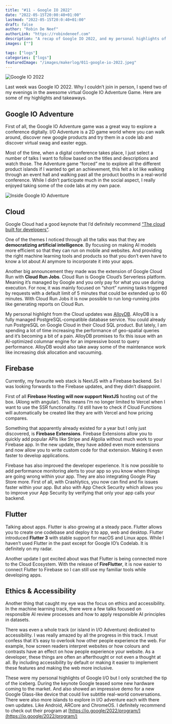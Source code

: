 ```yaml
---
title: "#11 - Google IO 2022"
date: "2022-05-15T20:00:40+01:00"
lastmod: "2022-05-15T20:0:40+01:00"
draft: false
author: "Robin De Neef"
authorLink: "https://robindeneef.com"
description: "A recap of Google IO 2022, and my personal highlights of the conference"
images: [""]

tags: ["logs"]
categories: ["logs"]
featuredImage: "/images/makerlog/011-google-io-2022.jpeg"
---
```

![Google IO 2022](/images/makerlog/011-google-io-2022.jpeg)

Last week was Google IO 2022. Why I couldn’t join in person, I spend two of my evenings in the awesome virtual Google IO Adventure Game. Here are some of my highlights and takeaways.

## Google IO Adventure

First of all, the Google IO Adventure game was a great way to explore a conference digitally. I/O Adventure is a 2D game world where you can walk around, discover new google products and try them in a code lab and discover virtual swag and easter eggs. 

Most of the time, when a digital conference takes place, I just select a number of talks I want to follow based on the titles and descriptions and watch those. The Adventure game “forced” me to explore all the different product islands if I wanted to get an achievement, this felt a lot like walking through an event hall and walking past all the product booths in a real-world conference. While I didn’t participate much in the social aspect, I really enjoyed taking some of the code labs at my own pace. 

![Inside Google IO Adventure](/images/makerlog/011-io-adventure.jpg)

## Cloud

Google Cloud had a good keynote that I’d definitely recommend [“The cloud built for developers”](https://www.youtube.com/watch?v=K4Benk0SPE8). 

One of the themes I noticed through all the talks was that they are **democratizing artificial intelligence**. By focusing on making AI models more efficient so that they can run on mobile and websites. And providing the right machine learning tools and products so that you don’t even have to know a lot about AI anymore to incorporate it into your apps. 

Another big announcement they made was the extension of Google Cloud Run with **Cloud Run Jobs**. Cloud Run is Google Cloud’s Serverless platform. Meaning it’s managed by Google and you only pay for what you use during execution. For now, it was mainly focused on “short” running tasks triggered by requests with a default limit of 5 minutes that could be extended up to 60 minutes. With Cloud Run Jobs it is now possible to run long-running jobs like generating reports on Cloud Run. 

My personal highlight from the Cloud updates was [AlloyDB](https://www.gcpsecured.com/posts/2022-05-what-is-alloydb). AlloyDB is a fully managed PostgreSQL-compatible database service. You could already run PostgreSQL on Google Cloud in their Cloud SQL product. But lately, I am spending a lot of time increasing the performance of geo-spatial queries and it’s becoming a bit of a pain. AlloyDB promises to fix this issue with an AI-optimized columnar engine for an impressive boost to query performance. AlloyDB would also take away some of the maintenance work like increasing disk allocation and vacuuming. 

## Firebase

Currently, my favourite web stack is NextJS with a Firebase backend. So I was looking forwards to the Firebase updates, and they didn’t disappoint. 

First of all **Firebase Hosting will now support NextJS** hosting out of the box. (Along with angular). This means I’m no longer limited to Vercel when I want to use the SSR functionality. I’d still have to check if Cloud Functions will automatically be created like they are with Vercel and how pricing compares.

Something that apparently already existed for a year but I only just discovered, is **Firebase Extensions**. Firebase Extensions allow you to quickly add popular APIs like Stripe and Algolia without much work to your Firebase app. In the new update, they have added even more extensions and now allow you to write custom code for that extension. Making it even faster to develop applications. 

Firebase has also improved the developer experience. It is now possible to add performance monitoring alerts to your app so you know when things are going wrong within your app. They are also integrating Google Play Store more. First of all, with Crashlytics, you now can find and fix issues faster within your app. But also with App Check Security which allows you to improve your App Security by verifying that only your app calls your backend. 

## Flutter

Talking about apps. Flutter is also growing at a steady pace. Flutter allows you to create one codebase and deploy it to app, web and desktop. Flutter introduced **Flutter 3** with stable support for macOS and Linux apps. While I haven’t used Flutter in the past except for Google IO’s Codelab. It is definitely on my radar. 

Another update I got excited about was that Flutter is being connected more to the Cloud Ecosystem. With the release of **FireFlutter**, it is now easier to connect Flutter to Firebase so I can still use my familiar tools while developing apps.

## Ethics & Accessibility

Another thing that caught my eye was the focus on ethics and accessibility. In the machine learning track, there were a few talks focused on responsible AI review processes and how to apply responsible AI principles in datasets. 

There was even a whole track (or island in I/O Adventure) dedicated to accessibility. I was really amazed by all the progress in this track. I must confess that it’s easy to overlook how other people experience the web. For example, how screen readers interpret websites or how colours and contrasts have an effect on how people experience your website. As a developer, these things are often an afterthought or not even a thought at all. By including accessibility by default or making it easier to implement these features and making the web more inclusive. 

These were my personal highlights of Google I/O but I only scratched the tip of the iceberg. During the keynote Google teased some new hardware coming to the market. And also showed an impressive demo for a new Google Glass-like device that could live subtitle real-world conversations. There were also more islands to explore in I/O adventure each with there own updates. Like Android, ARCore and ChromeOS. I definitely recommend to check out their program at [https://io.google/2022/program/](https://io.google/2022/program/)